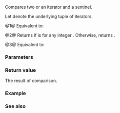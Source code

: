 {{title|1=operator==,&lt;=&gt;{{small|(ranges::cartesian_product_view::''iterator'')}}}}
{{cpp/ranges/cartesian_product_view/navbar}}

{{dcl begin}}
{{dcl|num=1|since=c++23|1=
friend constexpr bool operator==( const /*iterator*/&amp; x, const /*iterator*/&amp; y )
    requires std::equality_comparable&lt;ranges::iterator_t&lt;/*maybe-const*/&lt;Const, First&gt;&gt;&gt;;
}}
{{dcl|num=2|since=c++23|1=
friend constexpr bool operator==( const /*iterator*/&amp; x, std::default_sentinel_t );
}}
{{dcl|num=2|since=c++23|1=
friend constexpr auto operator&lt;=&gt;( const /*iterator*/&amp; x, const /*iterator*/&amp; y )
    requires /*all-random-access*/&lt;Const, First, Vs...&gt;;
}}
{{dcl end}}

Compares two {{rlp|/|iterators}} or an iterator and a sentinel.

Let {{rlpi|/#Data members|current_}} denote the underlying tuple of iterators.

@1@ Equivalent to: {{c|1=return x.current_ == y.current_;}}

@2@ Returns {{c|true}} if {{c|1=std::get&lt;i&gt;(x.current_) == ranges::end(std::get&lt;i&gt;(x.parent_-&gt;bases_))}} is {{c|true}} for any integer {{c|0 ≤ i ≤ sizeof...(Vs)}}. Otherwise, returns {{c|false}}.

@3@ Equivalent to: {{c|1=return x.current_ &lt;=&gt; y.current_;}}

{{cpp/hidden friend|{{tt|std::ranges::cartesian_product_view::''iterator''&lt;Const&gt;}}|plural=yes}}

{{cpp/note synthesized eq}}

===Parameters===
{{par begin}}
{{par|x, y|iterators or sentinels to compare}}
{{par end}}

===Return value===
The result of comparison.

===Example===
{{example}}

===See also===
{{dsc begin}}
{{dsc inc|cpp/ranges/adaptor/sentinel/dsc operator cmp|cartesian_product_view}}
{{dsc end}}

{{langlinks|de|es|ja|ru|zh}}